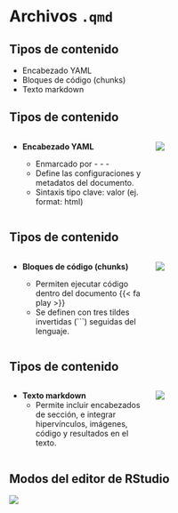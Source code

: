 # Archivos `.qmd`

## Tipos de contenido

-   Encabezado YAML
-   Bloques de código (chunks)
-   Texto markdown

## Tipos de contenido

::: columns
::: {.column width="50%"}
-   **Encabezado YAML**

    -   Enmarcado por - - -
    -   Define las configuraciones y metadatos del documento.
    -   Sintaxis tipo clave: valor (ej. format: html)
:::

::: {.column width="50%"}
![](images/encabezado-yaml.jpg){fig-align="right"}
:::
:::

## Tipos de contenido

::: columns
::: {.column width="50%"}
-   **Bloques de código (chunks)**

    -   Permiten ejecutar código dentro del documento {{< fa play >}}
    -   Se definen con tres tildes invertidas (\`\`\`) seguidas del lenguaje.
:::

::: {.column width="50%"}
![](images/bloque-codigo.jpg){fig-align="right"}
:::
:::

## Tipos de contenido

::: columns
::: {.column width="50%"}
-   **Texto markdown**
    -   Permite incluir encabezados de sección, e integrar hipervínculos, imágenes, código y resultados en el texto.
:::

::: {.column width="50%"}
![](images/texto-markdown.jpg){fig-align="right"}
:::
:::

## Modos del editor de RStudio

![](images/editor.jpg)
